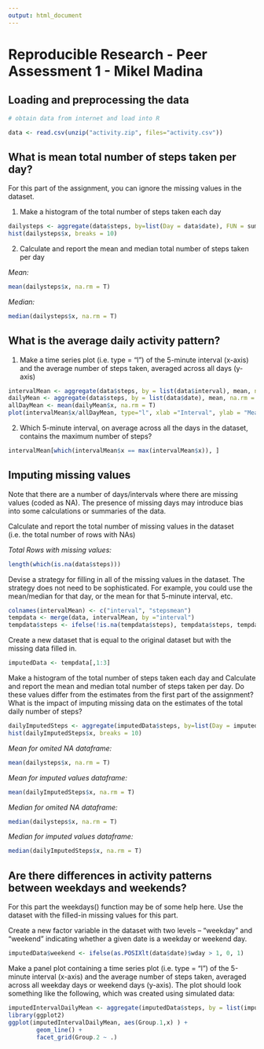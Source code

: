 ```yaml
---
output: html_document
---
```

Reproducible Research - Peer Assessment 1 - Mikel Madina
================================

## Loading and preprocessing the data

```r
# obtain data from internet and load into R

data <- read.csv(unzip("activity.zip", files="activity.csv"))

```

## What is mean total number of steps taken per day?

For this part of the assignment, you can ignore the missing values in the dataset.

1. Make a histogram of the total number of steps taken each day

```r
dailysteps <- aggregate(data$steps, by=list(Day = data$date), FUN = sum, na.rm = T)
hist(dailysteps$x, breaks = 10)
```


2. Calculate and report the mean and median total number of steps taken per day

*Mean:*
```r
mean(dailysteps$x, na.rm = T)
```
*Median:*
```r
median(dailysteps$x, na.rm = T)
```

## What is the average daily activity pattern?

1. Make a time series plot (i.e. type = "l") of the 5-minute interval (x-axis) and the average number of steps taken, averaged across all days (y-axis)

```r
intervalMean <- aggregate(data$steps, by = list(data$interval), mean, na.rm = T)
dailyMean <- aggregate(data$steps, by = list(data$date), mean, na.rm = T)
allDayMean <- mean(dailyMean$x, na.rm = T)
plot(intervalMean$x/allDayMean, type="l", xlab ="Interval", ylab = "Mean")
```

2. Which 5-minute interval, on average across all the days in the dataset, contains the maximum number of steps?

```r
intervalMean[which(intervalMean$x == max(intervalMean$x)), ]
```

## Imputing missing values

Note that there are a number of days/intervals where there are missing values (coded as NA). The presence of missing days may introduce bias into some calculations or summaries of the data.

Calculate and report the total number of missing values in the dataset (i.e. the total number of rows with NAs)

*Total Rows with missing values: *

```r
length(which(is.na(data$steps)))
```

Devise a strategy for filling in all of the missing values in the dataset. The strategy does not need to be sophisticated. For example, you could use the mean/median for that day, or the mean for that 5-minute interval, etc.

```r
colnames(intervalMean) <- c("interval", "stepsmean")
tempdata <- merge(data, intervalMean, by ="interval")
tempdata$steps <- ifelse(!is.na(tempdata$steps), tempdata$steps, tempdata$stepsmean)
```

Create a new dataset that is equal to the original dataset but with the missing data filled in.
```r
imputedData <- tempdata[,1:3]
```

Make a histogram of the total number of steps taken each day and Calculate and report the mean and median total number of steps taken per day. Do these values differ from the estimates from the first part of the assignment? What is the impact of imputing missing data on the estimates of the total daily number of steps?

```r
dailyImputedSteps <- aggregate(imputedData$steps, by=list(Day = imputedData$date), FUN = sum, na.rm = T)
hist(dailyImputedSteps$x, breaks = 10)
```

*Mean for omited NA dataframe:*
```r
mean(dailysteps$x, na.rm = T)
```
*Mean for imputed values dataframe:*
```r
mean(dailyImputedSteps$x, na.rm = T)
```
*Median for omited NA dataframe:*
```r
median(dailysteps$x, na.rm = T)
```
*Median for imputed values dataframe:*
```r
median(dailyImputedSteps$x, na.rm = T)
```

## Are there differences in activity patterns between weekdays and weekends?
For this part the weekdays() function may be of some help here. Use the dataset with the filled-in missing values for this part.

Create a new factor variable in the dataset with two levels -- "weekday" and "weekend" indicating whether a given date is a weekday or weekend day.
```r
imputedData$weekend <- ifelse(as.POSIXlt(data$date)$wday > 1, 0, 1)
```
Make a panel plot containing a time series plot (i.e. type = "l") of the 5-minute interval (x-axis) and the average number of steps taken, averaged across all weekday days or weekend days (y-axis). The plot should look something like the following, which was created using simulated data:

```r
imputedIntervalDailyMean <- aggregate(imputedData$steps, by = list(imputedData$interval, imputedData$weekend), mean, na.rm = T)
library(ggplot2)
ggplot(imputedIntervalDailyMean, aes(Group.1,x) ) +
        geom_line() +
        facet_grid(Group.2 ~ .)
```